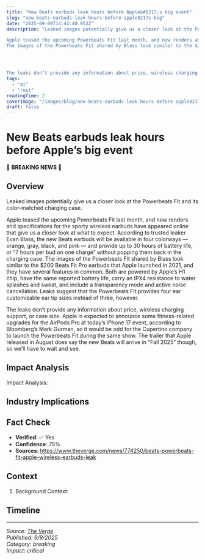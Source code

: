 ```yaml
---
title: "New Beats earbuds leak hours before Apple&#8217;s big event"
slug: "new-beats-earbuds-leak-hours-before-apple8217s-big"
date: "2025-09-09T14:44:40.952Z"
description: "Leaked images potentially give us a closer look at the Powerbeats Fit and its color-matched charging case.	

Apple teased the upcoming Powerbeats Fit last month, and now renders and specifications for the sporty wireless earbuds have appeared online that give us a closer look at what to expect. According to trusted leaker Evan Blass, the new Beats earbuds will be available in four colorways — orange, gray, black, and pink — and provide up to 30 hours of battery life, or “7 hours per bud on one charge” without popping them back in the charging case.
The images of the Powerbeats Fit shared by Blass look similar to the $200 Beats Fit Pro earbuds that Apple launched in 2021, and they have several features in common. Both are powered by Apple’s H1 chip, have the same reported battery life, carry an IPX4 resistance to water splashes and sweat, and include a transparency mode and active noise cancellation. Leaks suggest that the Powerbeats Fit provides four ear customizable ear tip sizes instead of three, however.




The leaks don’t provide any information about price, wireless charging support, or case size. Apple is expected to announce some fitness-related upgrades for the AirPods Pro at today’s iPhone 17 event, according to Bloomberg’s Mark Gurman, so it would be odd for the Cupertino company to launch the Powerbeats Fit during the same show. The trailer that Apple released in August does say the new Beats will arrive in “Fall 2025” though, so we’ll have to wait and see."
tags:
  - "ai"
  - "rust"
readingTime: 2
coverImage: "/images/blog/new-beats-earbuds-leak-hours-before-apple8217s-big/cover.jpg"
draft: false
---
```


# New Beats earbuds leak hours before Apple&#8217;s big event

🚨 **BREAKING NEWS** 🚨

## Overview

Leaked images potentially give us a closer look at the Powerbeats Fit and its color-matched charging case.	

Apple teased the upcoming Powerbeats Fit last month, and now renders and specifications for the sporty wireless earbuds have appeared online that give us a closer look at what to expect. According to trusted leaker Evan Blass, the new Beats earbuds will be available in four colorways — orange, gray, black, and pink — and provide up to 30 hours of battery life, or “7 hours per bud on one charge” without popping them back in the charging case.
The images of the Powerbeats Fit shared by Blass look similar to the $200 Beats Fit Pro earbuds that Apple launched in 2021, and they have several features in common. Both are powered by Apple’s H1 chip, have the same reported battery life, carry an IPX4 resistance to water splashes and sweat, and include a transparency mode and active noise cancellation. Leaks suggest that the Powerbeats Fit provides four ear customizable ear tip sizes instead of three, however.




The leaks don’t provide any information about price, wireless charging support, or case size. Apple is expected to announce some fitness-related upgrades for the AirPods Pro at today’s iPhone 17 event, according to Bloomberg’s Mark Gurman, so it would be odd for the Cupertino company to launch the Powerbeats Fit during the same show. The trailer that Apple released in August does say the new Beats will arrive in “Fall 2025” though, so we’ll have to wait and see.

## Impact Analysis

Impact Analysis:

## Industry Implications



## Fact Check

- **Verified**: ✅ Yes
- **Confidence**: 75%
- **Sources**: https://www.theverge.com/news/774250/beats-powerbeats-fit-apple-wireless-earbuds-leak

## Context

1. Background Context:

## Timeline



---

*Source: [The Verge](https://www.theverge.com/news/774250/beats-powerbeats-fit-apple-wireless-earbuds-leak)*  
*Published: 9/9/2025*  
*Category: breaking*  
*Impact: critical*
